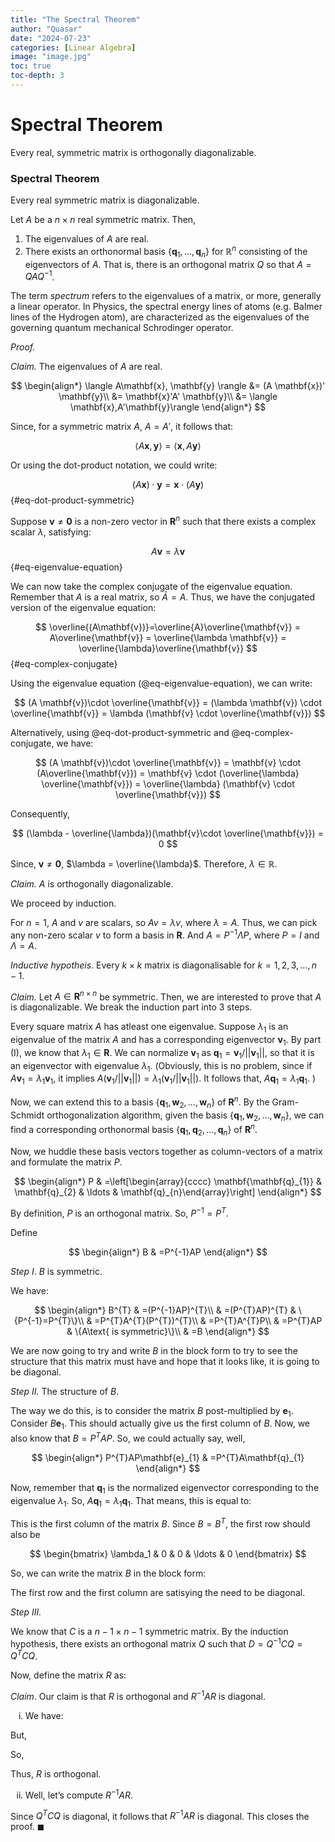 ```yaml
---
title: "The Spectral Theorem"
author: "Quasar"
date: "2024-07-23"
categories: [Linear Algebra]      
image: "image.jpg"
toc: true
toc-depth: 3
---
```


# Spectral Theorem

Every real, symmetric matrix is orthogonally diagonalizable. 

::: {#thm-spectral-theorem}

### Spectral Theorem

Every real symmetric matrix is diagonalizable.

Let $A$ be a $n \times n$ real symmetric matrix. Then, 

1) The eigenvalues of $A$ are real.
2) There exists an orthonormal basis $\{\mathbf{q}_1,\ldots,\mathbf{q}_n\}$ for $\mathbb{R}^n$ consisting of the eigenvectors of $A$. That is, there is an orthogonal matrix $Q$ so that $A = QAQ^{-1}$. 
:::

::: {#nte-spectrum}

The term *spectrum* refers to the eigenvalues of a matrix, or more, generally a linear operator. In Physics, the spectral energy lines of atoms (e.g. Balmer lines of the Hydrogen atom), are characterized as the eigenvalues of the governing quantum mechanical Schrodinger operator. 
:::

*Proof.* 

*Claim.* The eigenvalues of $A$ are real.

$$
\begin{align*}
\langle A\mathbf{x}, \mathbf{y} \rangle &= (A \mathbf{x})' \mathbf{y}\\
&= \mathbf{x}'A' \mathbf{y}\\
&= \langle \mathbf{x},A'\mathbf{y}\rangle
\end{align*}
$$

Since, for a symmetric matrix $A$, $A = A'$, it follows that:

$$
\langle A\mathbf{x},\mathbf{y}\rangle = \langle \mathbf{x}, A\mathbf{y} \rangle
$$

Or using the dot-product notation, we could write:

$$
(A\mathbf{x})\cdot \mathbf{y} = \mathbf{x}\cdot (A\mathbf{y})
$$ {#eq-dot-product-symmetric}

Suppose $\mathbf{v}\neq\mathbf{0}$ is a non-zero vector in $\mathbf{R}^n$ such that there exists a complex scalar $\lambda$, satisfying:

$$
A \mathbf{v} = \lambda \mathbf{v}
$$ {#eq-eigenvalue-equation}

We can now take the complex conjugate of the eigenvalue equation. Remember that $A$ is a real matrix, so $\bar{A} = A$. Thus, we have the conjugated version of the eigenvalue equation:

$$
\overline{(A\mathbf{v})}=\overline{A}\overline{\mathbf{v}} = A\overline{\mathbf{v}} = \overline{\lambda \mathbf{v}} = \overline{\lambda}\overline{\mathbf{v}}
$$ {#eq-complex-conjugate}

Using the eigenvalue equation (@eq-eigenvalue-equation), we can write:

$$
(A \mathbf{v})\cdot \overline{\mathbf{v}} = (\lambda \mathbf{v}) \cdot \overline{\mathbf{v}} = \lambda (\mathbf{v} \cdot \overline{\mathbf{v}})
$$

Alternatively, using @eq-dot-product-symmetric and @eq-complex-conjugate, we have:

$$
(A \mathbf{v})\cdot \overline{\mathbf{v}} = \mathbf{v} \cdot (A\overline{\mathbf{v}}) = \mathbf{v} \cdot (\overline{\lambda} \overline{\mathbf{v}}) = \overline{\lambda} (\mathbf{v} \cdot \overline{\mathbf{v}})
$$

Consequently,

$$
(\lambda - \overline{\lambda})(\mathbf{v}\cdot \overline{\mathbf{v}}) = 0
$$

Since, $\mathbf{v} \neq \mathbf{0}$, $\lambda = \overline{\lambda}$. Therefore, $\lambda \in \mathbb{R}$.

*Claim.* $A$ is orthogonally diagonalizable.

We proceed by induction. 

For $n=1$, $A$ and $v$ are scalars, so $Av = \lambda v$, where $\lambda = A$. Thus, we can pick any non-zero scalar $v$ to form a basis in $\mathbf{R}$. And $A=P^{-1}\Lambda P$, where $P=I$ and $\Lambda = A$. 

*Inductive hypotheis*. Every $k \times k$ matrix is diagonalisable for $k=1,2,3,\ldots,n-1$. 

*Claim.* Let $A \in \mathbf{R}^{n \times n}$ be symmetric. Then, we are interested to prove that $A$ is diagonalizable. We break the induction part into 3 steps.

Every square matrix $A$ has atleast one eigenvalue. Suppose $\lambda_{1}$ is an eigenvalue of the matrix $A$ and has a corresponding eigenvector $\mathbf{v}_1$. By part (I), we know that $\lambda_{1}\in\mathbf{R}$. We can normalize $\mathbf{v}_1$ as $\mathbf{q}_{1} = \mathbf{v}_1/||\mathbf{v}_1||$, so that it is an eigenvector with eigenvalue
$\lambda_{1}$. (Obviously, this is no problem, since if $A\mathbf{v}_1 = \lambda_1 \mathbf{v}_1$, it implies $A (\mathbf{v}_1/||\mathbf{v}_1||) = \lambda_1 (\mathbf{v}_1/||\mathbf{v}_1||)$. It follows that, $A \mathbf{q}_1 = \lambda_1 \mathbf{q}_1$. ) 

Now, we can extend this to a basis $\{\mathbf{q}_{1},\mathbf{w}_{2},\ldots,\mathbf{w}_{n}\}$ of $\mathbf{R}^n$. By the Gram-Schmidt orthogonalization algorithm, given the basis $\{\mathbf{q}_{1},\mathbf{w}_{2},\ldots,\mathbf{w}_{n}\}$,
we can find a corresponding orthonormal basis $\{\mathbf{q}_{1},\mathbf{q}_{2},\ldots,\mathbf{q}_{n}\}$ of $\mathbf{R}^n$.

Now, we huddle these basis vectors together as column-vectors of a matrix and formulate the matrix $P$.

$$
\begin{align*}
P & =\left[\begin{array}{cccc}
\mathbf{\mathbf{q}_{1}} & \mathbf{q}_{2} & \ldots & \mathbf{q}_{n}\end{array}\right]
\end{align*}
$$

By definition, $P$ is an orthogonal matrix. So, $P^{-1} = P^T$.

Define

$$
\begin{align*}
B & =P^{-1}AP
\end{align*}
$$


*Step I*. $B$ is symmetric.

We have:

$$
\begin{align*}
B^{T} & =(P^{-1}AP)^{T}\\
 & =(P^{T}AP)^{T} & \{P^{-1}=P^{T}\}\\
 & =P^{T}A^{T}(P^{T})^{T}\\
 & =P^{T}A^{T}P\\
 & =P^{T}AP & \{A\text{ is symmetric}\}\\
 & =B
\end{align*}
$$

We are now going to try and write $B$ in the block form to try to
see the structure that this matrix must have and hope that it looks
like, it is going to be diagonal. 

*Step II.* The structure of $B$. 

The way we do this, is to consider the matrix $B$ post-multiplied
by $\mathbf{e}_{1}$. Consider $B\mathbf{e}_{1}$. This should actually
give us the first column of $B$. Now, we also know that $B=P^{T}AP$.
So, we could actually say, well, 

$$
\begin{align*}
P^{T}AP\mathbf{e}_{1} & =P^{T}A\mathbf{q}_{1}
\end{align*}
$$

Now, remember that $\mathbf{q}_{1}$ is the normalized eigenvector
corresponding to the eigenvalue $\lambda_{1}$. So, $A\mathbf{q}_{1}=\lambda_{1}\mathbf{q}_{1}$.
That means, this is equal to:

\begin{align*}
P^{T}A\mathbf{q}_{1} & =P^{T}\lambda_{1}\mathbf{q}_{1}\\
 & =\lambda_{1}P^{t}\mathbf{q}_{1}\\
 & =\lambda_{1}\left[\begin{array}{c}
\mathbf{q}_{1}^{T}\\
\mathbf{q}_{2}^{T}\\
\vdots\\
\mathbf{q}_{n}^{T}
\end{array}\right]\mathbf{q}_{1}\\
 & =\lambda_{1}\left[\begin{array}{c}
\mathbf{q}_{1}^{T}\mathbf{q}_{1}\\
\mathbf{q}_{2}^{T}\mathbf{q}_{1}\\
\vdots\\
\mathbf{q}_{n}^{T}\mathbf{q}_{1}
\end{array}\right]\\
 & =\lambda_{1}\left[\begin{array}{c}
1\\
0\\
\vdots\\
0
\end{array}\right]\\
 & =\left[\begin{array}{c}
\lambda_{1}\\
0\\
0\\
0
\end{array}\right]
\end{align*}

This is the first column of the matrix $B$. Since $B=B^{T}$, the
first row should also be 

$$
\begin{bmatrix}
\lambda_1 & 0 & 0 & \ldots & 0
\end{bmatrix}
$$

So, we can write the matrix $B$ in the block form:

\begin{align*}
B & =\left[\begin{array}{cc}
\lambda_{1} & O\\
O & C
\end{array}\right]
\end{align*}

The first row and the first column are satisying the need to be diagonal. 

*Step III.*

We know that $C$ is a $n-1\times n-1$ symmetric matrix. By the induction hypothesis, there exists an orthogonal matrix $Q$ such that $D=Q^{-1}CQ = Q^T C Q$. 


Now, define the matrix $R$ as:

\begin{equation}
R:=P\left[\begin{array}{cc}
1 & 0_{1\times n-1}\\
0_{n-1\times1} & Q
\end{array}\right]
\end{equation}

*Claim*. Our claim is that $R$ is orthogonal and $R^{-1}AR$ is diagonal.

(i) We have:

\begin{align*}
R^{-1} & =\left[\begin{array}{cc}
1 & 0_{1\times n-1}\\
0_{n-1\times1} & Q^{-1}
\end{array}\right]P^{-1} & \{\text{Reverse order law}\}\\
 & =\left[\begin{array}{cc}
1 & 0_{1\times n-1}\\
0_{n-1\times1} & Q^{T}
\end{array}\right]P^{T} & \{P\text{ and }Q\text{ are orthogonal}\}
\end{align*}

But, 

\begin{align*}
R^{T} & =\left[\begin{array}{cc}
1 & 0_{1\times n-1}\\
0_{n-1\times1} & Q^{T}
\end{array}\right]P^{T}
\end{align*}

So, 

\begin{align*}
R^{T} & =R^{-1}
\end{align*}

Thus, $R$ is orthogonal.

(ii) Well, let's compute $R^{-1}AR$. 

\begin{align*}
R^{-1}AR & =R^{T}AR & \{R\text{ is orthogonal}\}\\
 & =\left[\begin{array}{cc}
1 & 0_{1\times n-1}\\
0_{n-1\times1} & Q^{T}
\end{array}\right]P^{T}AP\left[\begin{array}{cc}
1 & 0_{1\times n-1}\\
0_{n-1\times1} & Q
\end{array}\right]\\
 & =\left[\begin{array}{cc}
1 & 0_{1\times n-1}\\
0_{n-1\times1} & Q^{T}
\end{array}\right]B\left[\begin{array}{cc}
1 & 0_{1\times n-1}\\
0_{n-1\times1} & Q
\end{array}\right]\\
 & =\left[\begin{array}{cc}
1 & 0_{1\times n-1}\\
0_{n-1\times1} & Q^{T}
\end{array}\right]\left[\begin{array}{cc}
\lambda_{1} & 0_{1\times n-1}\\
0_{n-1\times1} & C
\end{array}\right]\left[\begin{array}{cc}
1 & 0_{1\times n-1}\\
0_{n-1\times1} & Q
\end{array}\right]\\
 & =\left[\begin{array}{cc}
\lambda_{1} & 0_{1\times n-1}\\
0_{n-1\times1} & Q^{T}C
\end{array}\right]\left[\begin{array}{cc}
1 & 0_{1\times n-1}\\
0_{n-1\times1} & Q
\end{array}\right]\\
 & =\left[\begin{array}{cc}
\lambda_{1} & 0_{1\times n-1}\\
0_{n-1\times1} & Q^{T}CQ
\end{array}\right]
\end{align*}

Since $Q^{T}CQ$ is diagonal, it follows that $R^{-1}AR$ is diagonal.
This closes the proof. $\blacksquare$